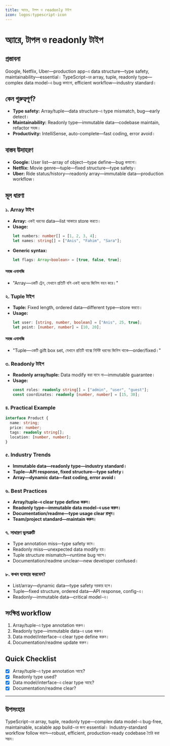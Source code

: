 ```yaml
---
title: অ্যারে, টাপল ও readonly টাইপ
icon: logos:typescript-icon
---
```


# অ্যারে, টাপল ও readonly টাইপ

## প্রস্তাবনা

Google, Netflix, Uber—production app-এ data structure—type safety, maintainability—essential। TypeScript-এর array, tuple, readonly type—complex data model-এ bug কমানো, efficient workflow—industry standard।

## কেন গুরুত্বপূর্ণ?

- **Type safety:** Array/tuple—data structure-এ type mismatch, bug—early detect।
- **Maintainability:** Readonly type—immutable data—codebase maintain, refactor সহজ।
- **Productivity:** IntelliSense, auto-complete—fast coding, error avoid।

## বাস্তব উদাহরণ

- **Google:** User list—array of object—type define—bug কমানো।
- **Netflix:** Movie genre—tuple—fixed structure—type safety।
- **Uber:** Ride status/history—readonly array—immutable data—production workflow।

## মূল ধারণা

### ১. Array টাইপ

- **Array:** একই ধরনের data—list আকারে store করতে।
- **Usage:**
  ```typescript
  let numbers: number[] = [1, 2, 3, 4];
  let names: string[] = ["Anis", "Fahim", "Sara"];
  ```
- **Generic syntax:**
  ```typescript
  let flags: Array<boolean> = [true, false, true];
  ```

#### সহজ এনালজি

- "Array—একটি ট্রেন, যেখানে প্রতিটি বগি একই ধরনের জিনিস বহন করে।"

### ২. Tuple টাইপ

- **Tuple:** Fixed length, ordered data—different type—store করতে।
- **Usage:**
  ```typescript
  let user: [string, number, boolean] = ["Anis", 25, true];
  let point: [number, number] = [10, 20];
  ```

#### সহজ এনালজি

- "Tuple—একটি gift box set, যেখানে প্রতিটি বাক্সে নির্দিষ্ট ধরনের জিনিস থাকে—order/fixed।"

### ৩. Readonly টাইপ

- **Readonly array/tuple:** Data modify করা যাবে না—immutable guarantee।
- **Usage:**
  ```typescript
  const roles: readonly string[] = ["admin", "user", "guest"];
  const coordinates: readonly [number, number] = [15, 30];
  ```

### ৪. Practical Example

```typescript
interface Product {
  name: string;
  price: number;
  tags: readonly string[];
  location: [number, number];
}
```

### ৫. Industry Trends

- **Immutable data—readonly type—industry standard।**
- **Tuple—API response, fixed structure—type safety।**
- **Array—dynamic data—fast coding, error avoid।**

### ৬. Best Practices

- **Array/tuple-এ clear type define করুন।**
- **Readonly type—immutable data model-এ use করুন।**
- **Documentation/readme—type usage clear রাখুন।**
- **Team/project standard—maintain করুন।**

### ৭. সাধারণ ভুলত্রুটি

- Type annotation miss—type safety কমে।
- Readonly miss—unexpected data modify হয়।
- Tuple structure mismatch—runtime bug আসে।
- Documentation/readme unclear—new developer confused।

### ৮. কখন ব্যবহার করবেন?

- List/array—dynamic data—type safety দরকার হলে।
- Tuple—fixed structure, ordered data—API response, config-এ।
- Readonly—immutable data—critical model-এ।

## সংক্ষিপ্ত workflow

1. Array/tuple-এ type annotation করুন।
2. Readonly type—immutable data-এ use করুন।
3. Data model/interface-এ clear type define করুন।
4. Documentation/readme update করুন।

## Quick Checklist

- [x] Array/tuple-এ type annotation আছে?
- [x] Readonly type used?
- [x] Data model/interface-এ clear type আছে?
- [x] Documentation/readme clear?

---

## উপসংহার

TypeScript-এর array, tuple, readonly type—complex data model-এ bug-free, maintainable, scalable app build-এর জন্য essential। Industry-standard workflow follow করলে—robust, efficient, production-ready codebase তৈরি করা সম্ভব।

